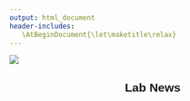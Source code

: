 ```yaml
---
output: html_document
header-includes:
   \AtBeginDocument{\let\maketitle\relax}
---
```


![](static/img/news.jpg)

<div class="cv3-envaleur">
<h2 style="text-align:center;font-family:Helvetica; font-color:black;"><span>Lab News</span></h2><br />
</div>
<div class="Newsprojects">

